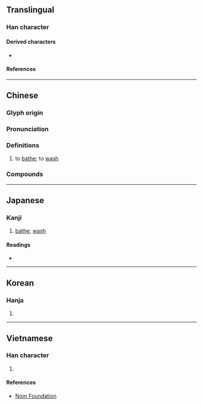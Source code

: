 {{character info}}
==Translingual==

===Han character===
{{Han char|rn=85|rad=水|as=13|sn=16|four=36194|canj=ERRD|ids=⿰氵喿}}

====Derived characters====
* {{l|mul|[[藻]], [[𮆼]], [[𤒕]]}}

====References====
{{Han ref|kx=0652.400|dkj=18379|dj=1062.290|hdz=31756.050|uh=6FA1}}

----

==Chinese==
{{zh-forms|ss=⿰氵早|alt=繰}}

===Glyph origin===
{{Han etym}}

===Pronunciation===
{{zh-pron
|m=zǎo
|m-s=
|c=zou2,cou3
|c-t=
|g=
|h=pfs=
|j=
|md=
|mn=chó
|mn-t=
|w=
|x=
|mc=y
|oc=y
|cat=v
}}

===Definitions===
{{zh-hanzi}}

# to [[bathe]]; to [[wash]]

===Compounds===
{{zh-der|冷水澡|搓澡|擦澡|洗澡|澡堂|澡盆|澡盤|澡豆|澡身浴德|澡雪}}

----

==Japanese==

===Kanji===
{{ja-kanji|grade=|rs=水13}}

# [[bathe]]; [[wash]]

====Readings====
* {{ja-readings
|goon=そう
|kanon=そう
|kun=あら-う}}

----

==Korean==

===Hanja===
{{ko-hanja|hangeul=조|eumhun=|rv=jo|mr=cho|y=co}}

# {{rfdef|ko|sort=水13}}

----

==Vietnamese==

===Han character===
{{vi-readings|rs=水13|reading=tảo}}

# {{rfdef|vi|sort=水13}}

====References====
* [http://nomfoundation.org/common/nom_details.php?codepoint=6fa1 Nom Foundation]